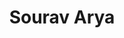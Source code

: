 ---
title: 'Sourav Arya'
type: 'team'
order: 4
featuredImage: images/sourav.jpeg
position: 'React Developer and Project Manager'
twitterId: 'https://twitter.com/Souravarya4u'
linkedInId: 'https://www.linkedin.com/in/sourav-arya-84b93415b/'
instagramId: 'https://www.instagram.com/souravarya4u/'
---